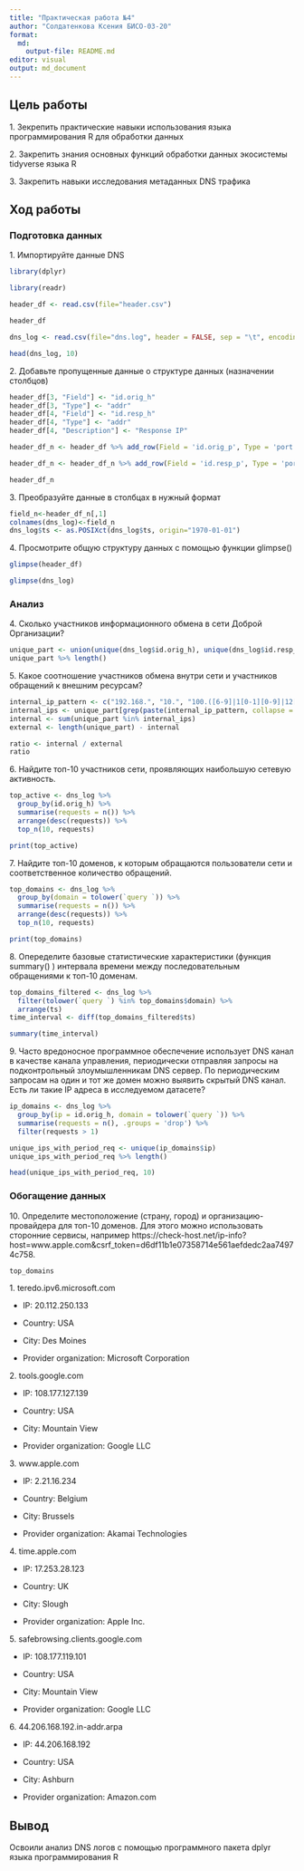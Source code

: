 ```yaml
---
title: "Практическая работа №4"
author: "Солдатенкова Ксения БИСО-03-20"
format: 
  md:
    output-file: README.md
editor: visual
output: md_document
---
```


## Цель работы

1\. Зекрепить практические навыки использования языка программирования R для обработки данных

2\. Закрепить знания основных функций обработки данных экосистемы tidyverse языка R

3\. Закрепить навыки исследования метаданных DNS трафика

## Ход работы

### Подготовка данных

1\. Импортируйте данные DNS

```r
library(dplyr)
```

```r
library(readr)
```

```r
header_df <- read.csv(file="header.csv")
```

```r
header_df
```

```r
dns_log <- read.csv(file="dns.log", header = FALSE, sep = "\t", encoding = "UTF-8")
```

```r
head(dns_log, 10)
```

2\. Добавьте пропущенные данные о структуре данных (назначении столбцов)

```r
header_df[3, "Field"] <- "id.orig_h"
header_df[3, "Type"] <- "addr"
header_df[4, "Field"] <- "id.resp_h"
header_df[4, "Type"] <- "addr"
header_df[4, "Description"] <- "Response IP"
```

```r
header_df_n <- header_df %>% add_row(Field = 'id.orig_p', Type = 'port', Description = 'Origin port', .before = 4)
```

```r
header_df_n <- header_df_n %>% add_row(Field = 'id.resp_p', Type = 'port', Description = 'Response port', .before = 6)
```

```r
header_df_n
```

3\. Преобразуйте данные в столбцах в нужный формат

```r
field_n<-header_df_n[,1]
colnames(dns_log)<-field_n
dns_log$ts <- as.POSIXct(dns_log$ts, origin="1970-01-01")
```

4\. Просмотрите общую структуру данных с помощью функции glimpse()

```r
glimpse(header_df)
```

```r
glimpse(dns_log)
```

### Анализ

4\. Сколько участников информационного обмена в сети Доброй Организации?

```r
unique_part <- union(unique(dns_log$id.orig_h), unique(dns_log$id.resp_h))
unique_part %>% length()
```

5\. Какое соотношение участников обмена внутри сети и участников обращений к внешним ресурсам?

```r
internal_ip_pattern <- c("192.168.", "10.", "100.([6-9]|1[0-1][0-9]|12[0-7]).", "172.((1[6-9])|(2[0-9])|(3[0-1])).")
internal_ips <- unique_part[grep(paste(internal_ip_pattern, collapse = "|"), unique_part)]
internal <- sum(unique_part %in% internal_ips)
external <- length(unique_part) - internal

ratio <- internal / external
ratio
```

6\. Найдите топ-10 участников сети, проявляющих наибольшую сетевую активность.

```r
top_active <- dns_log %>%
  group_by(id.orig_h) %>%
  summarise(requests = n()) %>%
  arrange(desc(requests)) %>%
  top_n(10, requests)

print(top_active)
```

7\. Найдите топ-10 доменов, к которым обращаются пользователи сети и соответственное количество обращений.

```r
top_domains <- dns_log %>%
  group_by(domain = tolower(`query `)) %>%
  summarise(requests = n()) %>%
  arrange(desc(requests)) %>%
  top_n(10, requests)

print(top_domains)
```

8\. Опеределите базовые статистические характеристики (функция summary() ) интервала времени между последовательным обращениями к топ-10 доменам.

```r
top_domains_filtered <- dns_log %>% 
  filter(tolower(`query `) %in% top_domains$domain) %>%
  arrange(ts)
time_interval <- diff(top_domains_filtered$ts)

summary(time_interval)
```

9\. Часто вредоносное программное обеспечение использует DNS канал в качестве канала управления, периодически отправляя запросы на подконтрольный злоумышленникам DNS сервер. По периодическим запросам на один и тот же домен можно выявить скрытый DNS канал. Есть ли такие IP адреса в исследуемом датасете?

```r
ip_domains <- dns_log %>%
  group_by(ip = id.orig_h, domain = tolower(`query `)) %>%
  summarise(requests = n(), .groups = 'drop') %>%
  filter(requests > 1)

unique_ips_with_period_req <- unique(ip_domains$ip)
unique_ips_with_period_req %>% length()
```

```r
head(unique_ips_with_period_req, 10)
```

### Обогащение данных

10\. Определите местоположение (страну, город) и организацию-провайдера для топ-10 доменов. Для этого можно использовать сторонние сервисы, например https://check-host.net/ip-info?host=www.apple.com&csrf_token=d6df11b1e07358714e561aefdedc2aa74974c758.

```r
top_domains
```

1\. teredo.ipv6.microsoft.com

-   IP: 20.112.250.133

-   Country: USA

-   City: Des Moines

-   Provider organization: Microsoft Corporation

2\. tools.google.com

-   IP: 108.177.127.139

-   Country: USA

-   City: Mountain View

-   Provider organization: Google LLC

3\. www.apple.com

-   IP: 2.21.16.234

-   Country: Belgium

-   City: Brussels

-   Provider organization: Akamai Technologies

4\. time.apple.com

-   IP: 17.253.28.123

-   Country: UK

-   City: Slough

-   Provider organization: Apple Inc.

5\. safebrowsing.clients.google.com

-   IP: 108.177.119.101

-   Country: USA

-   City: Mountain View

-   Provider organization: Google LLC

6\. 44.206.168.192.in-addr.arpa

-   IP: 44.206.168.192

-   Country: USA

-   City: Ashburn

-   Provider organization: Amazon.com

## Вывод

Освоили анализ DNS логов с помощью программного пакета dplyr языка программирования R

